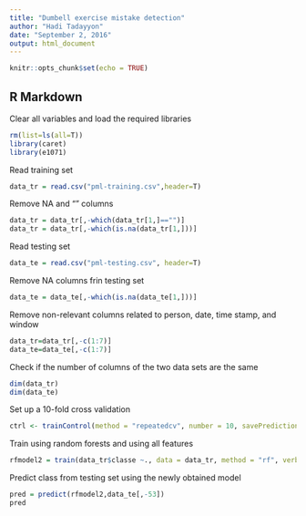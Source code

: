 ---
title: "Dumbell exercise mistake detection"
author: "Hadi Tadayyon"
date: "September 2, 2016"
output: html_document
---

```{r setup, include=FALSE}
knitr::opts_chunk$set(echo = TRUE)
```

## R Markdown

Clear all variables and load the required libraries
```{r, warning=FALSE}
rm(list=ls(all=T))
library(caret)
library(e1071)
```

Read training set
```{r}
data_tr = read.csv("pml-training.csv",header=T)
```

Remove NA and "" columns
```{r}
data_tr = data_tr[,-which(data_tr[1,]=="")]
data_tr = data_tr[,-which(is.na(data_tr[1,]))]
```

Read testing set
```{r}
data_te = read.csv("pml-testing.csv", header=T)
```

Remove NA columns frin testing set
```{r}
data_te = data_te[,-which(is.na(data_te[1,]))]
```

Remove non-relevant columns related to person, date, time stamp, and window
```{r}
data_tr=data_tr[,-c(1:7)]
data_te=data_te[,-c(1:7)]
```

Check if the number of columns of the two data sets are the same
```{r}
dim(data_tr)
dim(data_te)
```

Set up a 10-fold cross validation
```{r}
ctrl <- trainControl(method = "repeatedcv", number = 10, savePredictions = TRUE)
```

Train using random forests and using all features
```{r, eval=FALSE}
rfmodel2 = train(data_tr$classe ~., data = data_tr, method = "rf", verbose = FALSE, trControl=ctrl)
```

Predict class from testing set using the newly obtained model
```{r, eval=FALSE}
pred = predict(rfmodel2,data_te[,-53])
pred
```


